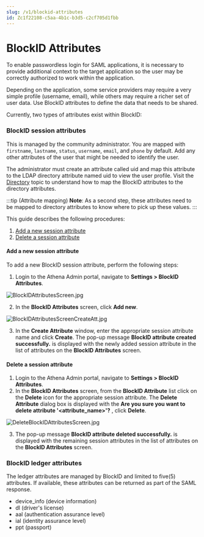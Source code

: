 ```yaml
---
slug: /v1/blockid-attributes
id: Zc1f22108-c5aa-4b1c-b3d5-c2cf705d1fbb
---
```

# BlockID Attributes

To enable passwordless login for SAML applications, it is necessary to provide additional context to the target application so the user may be correctly authorized to work within the application.

Depending on the application, some service providers may require a very simple profile (username, email), while others may require a richer set of user data. Use BlockID attributes to define the data that needs to be shared.

Currently, two types of attributes exist within BlockID:

### BlockID session attributes

This is managed by the community administrator. You are mapped with `firstname`, `lastname`, `status`, `username`, `email`, and `phone` by default. Add any other attributes of the user that might be needed to identify the user. 

The administrator must create an attribute called uid and map this attribute to the LDAP directory attribute named uid to view the user profile. Visit the [Directory](#directory) topic to understand how to map the BlockID attributes to the directory attributes.

:::tip (Attribute mapping)
**Note**: As a second step, these attributes need to be mapped to directory attributes to know where to pick up these values.
:::

This guide describes the following procedures:

1. [Add a new session attribute](#Addattr)
2. [Delete a session attribute](#Deleteattr)

#### <a name = "Addattr"></a>Add a new session attribute
To add a new BlockID session attribute, perform the following steps:

1. Login to the Athena Admin portal, navigate to **Settings > BlockID Attributes**.

![BlockIDAttributesScreen.jpg](https://cdn.document360.io/aeae7c88-d2f4-4a9c-bba9-c4f368260d78/Images/Documentation/BlockIDAttributesScreen.jpg)

2. In the **BlockID Attributes** screen, click **Add new**.

![BlockIDAttributesScreenCreateAtt.jpg](https://cdn.document360.io/aeae7c88-d2f4-4a9c-bba9-c4f368260d78/Images/Documentation/BlockIDAttributesScreenCreateAtt.jpg)

3. In the **Create Attribute** window, enter the appropriate session attribute name and click **Create**. The pop-up message **BlockID attribute created successfully.** is displayed with the newly added session attribute in the list of attributes on the **BlockID Attributes** screen.

#### <a name = "Deleteattr"></a>Delete a session attribute

1. Login to the Athena Admin portal, navigate to **Settings > BlockID Attributes**.
2. In the **BlockID Attributes** screen, from the **BlockID Attribute** list click on the **Delete** icon for the appropriate session attribute. The **Delete Attribute** dialog box is displayed with the **Are you sure you want to delete attribute '<attribute_name>'?** , click **Delete**.

![DeleteBlockIDAttributesScreen.jpg](https://cdn.document360.io/aeae7c88-d2f4-4a9c-bba9-c4f368260d78/Images/Documentation/DeleteBlockIDAttributesScreen.jpg)

3. The pop-up message **BlockID attribute deleted successfully.** is displayed with the remaining session attributes in the list of attributes on the **BlockID Attributes** screen.

### BlockID ledger attributes

The ledger attributes are managed by BlockID and limited to five(5) attributes. If available, these attributes can be returned as part of the SAML response.
* device_info (device information)
* dl (driver's license)
* aal (authentication assurance level)
* ial (identity assurance level)
* ppt (passport)


